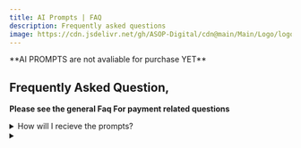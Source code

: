 ```yaml
---
title: AI Prompts | FAQ
description: Frequently asked questions
image: https://cdn.jsdelivr.net/gh/ASOP-Digital/cdn@main/Main/Logo/logo.png
---
```


<Aside type="danger" title="Not avaliable yet"> **AI PROMPTS are not avaliable for purchase YET**</Aside>

## Frequently Asked Question, 
**Please see the general Faq For payment related questions** 


<details>
    <summary> How will I recieve the prompts?</summary>
    After you have made the payment, we will give you a link, you must download the files within 24 hour. 
    - If you have trouble recieveing the file, please let us know.
    - If failed to download within 24 hour, we will give another link that last for 12 hour.
        - If failed to download the second time we send the link, your money will not be refunded.
</details>

<details>
    <summary></summary>

</details>





